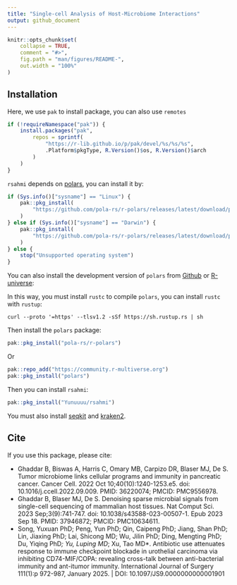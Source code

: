 ```yaml
---
title: "Single-cell Analysis of Host-Microbiome Interactions"
output: github_document
---
```


<!-- README.md is generated from README.Rmd. Please edit that file -->

```r
knitr::opts_chunk$set(
    collapse = TRUE,
    comment = "#>",
    fig.path = "man/figures/README-",
    out.width = "100%"
)
```

<!-- badges: start -->
<!-- badges: end -->

## Installation
Here, we use `pak` to install package, you can also use `remotes`
```r
if (!requireNamespace("pak")) {
    install.packages("pak",
        repos = sprintf(
            "https://r-lib.github.io/p/pak/devel/%s/%s/%s",
            .Platform$pkgType, R.Version()$os, R.Version()$arch
        )
    )
}
```

`rsahmi` depends on [polars](https://rpolars.github.io/index.html), you can
install it by:
```r
if (Sys.info()["sysname"] == "Linux") {
    pak::pkg_install(
        "https://github.com/pola-rs/r-polars/releases/latest/download/polars__x86_64-pc-linux-gnu.gz"
    )
} else if (Sys.info()["sysname"] == "Darwin") {
    pak::pkg_install(
        "https://github.com/pola-rs/r-polars/releases/latest/download/polars__x86_64-apple-darwin20.tgz"
    )
} else {
    stop("Unsupported operating system")
}
```

You can also install the development version of `polars` from
[Github](https://github.com/pola-rs/r-polars) or
[R-universe](https://community.r-multiverse.org):

In this way, you must install `rustc` to compile `polars`, you can install
`rustc` with `rustup`:

```
curl --proto '=https' --tlsv1.2 -sSf https://sh.rustup.rs | sh
```

Then install the `polars` package:
```r
pak::pkg_install("pola-rs/r-polars")
```

Or 
```r
pak::repo_add("https://community.r-multiverse.org")
pak::pkg_install("polars")
```

Then you can install `rsahmi`:

```r
pak::pkg_install("Yunuuuu/rsahmi")
```

You must also install [seqkit](https://bioinf.shenwei.me/seqkit/) and
[kraken2](https://github.com/DerrickWood/kraken2/wiki/Manual).

## Cite
If you use this package, please cite:

 - Ghaddar B, Biswas A, Harris C, Omary MB, Carpizo DR, Blaser MJ, De S. Tumor
microbiome links cellular programs and immunity in pancreatic cancer. Cancer
Cell. 2022 Oct 10;40(10):1240-1253.e5. doi: 10.1016/j.ccell.2022.09.009. PMID:
36220074; PMCID: PMC9556978. 
 - Ghaddar B, Blaser MJ, De S. Denoising sparse microbial signals from
single-cell sequencing of mammalian host tissues. Nat Comput Sci. 2023
Sep;3(9):741-747. doi: 10.1038/s43588-023-00507-1. Epub 2023 Sep 18. PMID:
37946872; PMCID: PMC10634611.
 - Song, Yuxuan PhD; Peng, Yun PhD; Qin, Caipeng PhD; Jiang, Shan PhD; Lin,
 Jiaxing PhD; Lai, Shicong MD; Wu, Jilin PhD; Ding, Mengting PhD; Du, Yiqing
 PhD*; Yu, Luping MD*; Xu, Tao MD*. Antibiotic use attenuates response to immune
 checkpoint blockade in urothelial carcinoma via inhibiting CD74-MIF/COPA:
 revealing cross-talk between anti-bacterial immunity and ant-itumor immunity.
 International Journal of Surgery 111(1):p 972-987, January 2025. | DOI:
 10.1097/JS9.0000000000001901 
